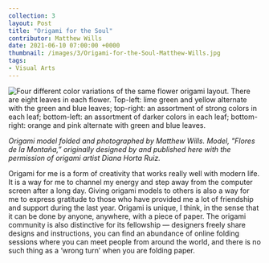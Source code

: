 ---
collection: 3
layout: Post
title: "Origami for the Soul"
contributor: Matthew Wills
date: 2021-06-10 07:00:00 +0000
thumbnail: /images/3/Origami-for-the-Soul-Matthew-Wills.jpg
tags: 
- Visual Arts
---
<div class="center">
    <img src="/images/3/Origami-for-the-Soul-Matthew-Wills.jpg"
        alt="Four different color variations of the same flower origami layout. There are eight leaves in each flower. Top-left: lime green and yellow alternate with the green and blue leaves; top-right: an assortment of strong colors in each leaf; bottom-left: an assortment of darker colors in each leaf; bottom-right: orange and pink alternate with green and blue leaves." />
</div>

<em>Origami model folded and photographed by Matthew Wills. Model, "Flores de la Montaña,” originally designed by and published here with the permission of origami artist Diana Horta Ruiz.</em>

Origami for me is a form of creativity that works really well with modern life. It is a way for me to channel my energy and step away from the computer screen after a long day. Giving origami models to others is also a way for me to express gratitude to those who have provided me a lot of friendship and support during the last year. Origami is unique, I think, in the sense that it can be done by anyone, anywhere, with a piece of paper. The origami community is also distinctive for its fellowship — designers freely share designs and instructions, you can find an abundance of online folding sessions where you can meet people from around the world, and there is no such thing as a ‘wrong turn’ when you are folding paper.